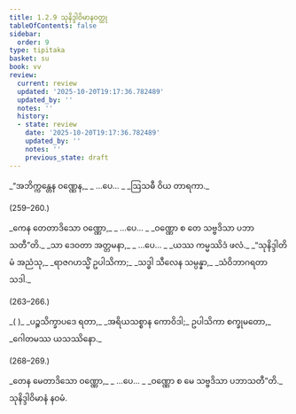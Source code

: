 ```yaml
---
title: 1.2.9 သုနိဒ္ဒါဝိမာနဝတ္ထု
tableOfContents: false
sidebar:
  order: 9
type: tipitaka
basket: su
book: vv
review:
  current: review
  updated: '2025-10-20T19:17:36.782489'
  updated_by: ''
  notes: ''
  history:
  - state: review
    date: '2025-10-20T19:17:36.782489'
    updated_by: ''
    notes: ''
    previous_state: draft
---
```



<DynamicBreadcrumb />


<ReviewStatus review={frontmatter.review} showDetails={true} />

<HypothesisAnnotation frontmatter={frontmatter} />

<Division number="258" book="vv" e="ch" v="19" p="31">

<Paragraph number="282" type="verses" book="vv">
_“အဘိက္ကန္တေန ဝဏ္ဏေန,_  
_ …ပေ… _  
_ဩသဓီ ဝိယ တာရကာ._  


(259–260.)
</Paragraph>

<Paragraph number="283" type="verses" book="vv">
_ကေန တေတာဒိသော ဝဏ္ဏော,_  
_ …ပေ… _  
_ဝဏ္ဏော စ တေ သဗ္ဗဒိသာ ပဘာသတီ”တိ._  

</Paragraph>

</Division>
<Division number="261" book="vv" e="ch" v="19" p="31">

<Paragraph number="284" type="verses" book="vv">
_သာ ဒေဝတာ အတ္တမနာ,_  
_ …ပေ… _  
_ယဿ ကမ္မဿိဒံ ဖလံ._  

</Paragraph>

</Division>
<Division number="262" book="vv" e="ch" v="19" p="31">

<Paragraph number="285" type="verses" book="vv">
_“သုနိဒ္ဒါတိ မံ အညံသု,_  
_ရာဇဂဟသ္မိံ ဥပါသိကာ;_  
_သဒ္ဓါ သီလေန သမ္ပန္နာ,_  
_သံဝိဘာဂရတာ သဒါ._  


(263–266.)
</Paragraph>

<Paragraph number="286" type="verses" book="vv">
_( )_  

</Paragraph>

</Division>
<Division number="267" book="vv" e="ch" v="19" p="31">

<Paragraph number="287" book="vv">
_ပဉ္စသိက္ခာပဒေ ရတာ,_  
_အရိယသစ္စာန ကောဝိဒါ;_  
ဥပါသိကာ စက္ခုမတော,_  
_ဂေါတမဿ ယသဿိနော._  


(268–269.)
</Paragraph>

<Paragraph number="288" type="verses" book="vv">
_တေန မေတာဒိသော ဝဏ္ဏော,_  
_ …ပေ… _  
_ဝဏ္ဏော စ မေ သဗ္ဗဒိသာ ပဘာသတီ”တိ._  


</Paragraph>
</Division>

<Paragraph number="289" type="center" book="vv">
သုနိဒ္ဒါဝိမာနံ နဝမံ.
</Paragraph>